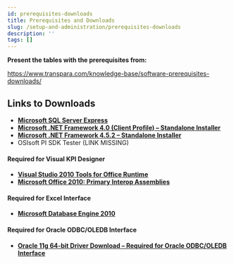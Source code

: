 ```yaml
---
id: prerequisites-downloads
title: Prerequisites and Downloads
slug: /setup-and-administration/prerequisites-downloads
description: ''
tags: []
---
```



**Present the tables with the prerequisites from:**

https://www.transpara.com/knowledge-base/software-prerequisites-downloads/

## Links to Downloads

- **[Microsoft SQL Server Express](https://www.microsoft.com/en-us/download/details.aspx?id=101064)**
- **[Microsoft .NET Framework 4.0 (Client Profile) – Standalone Installer](https://www.microsoft.com/en-us/download/details.aspx?id=24872)**
- **[Microsoft .NET Framework 4.5.2 – Standalone Installer](https://www.microsoft.com/en-us/download/details.aspx?id=42642)**
- OSIsoft PI SDK Tester (LINK MISSING)

#### Required for Visual KPI Designer
- **[Visual Studio 2010 Tools for Office Runtime](https://www.microsoft.com/en-us/download/details.aspx?id=105522)**
- **[Microsoft Office 2010: Primary Interop Assemblies](https://www.microsoft.com/en-us/download/details.aspx?id=3508)**

#### Required for Excel Interface
- **[Microsoft Database Engine 2010](https://www.microsoft.com/en-us/download/details.aspx?id=13255)**

#### Required for Oracle ODBC/OLEDB Interface
- **[Oracle 11g  64-bit Driver Download – Required for Oracle ODBC/OLEDB Interface](https://www.oracle.com/database/technologies/odac-downloads.html)**
